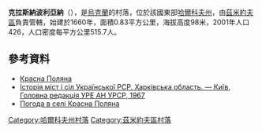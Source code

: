 {{coord|49|47|12|N|36|23|16|E|scale:100000_region:UA|display=title}}

'''克拉斯納波利亞納'''（{{lang-uk|Красна Поляна}}），是[[烏克蘭|烏克蘭]]的村落，位於該國東部[[哈爾科夫州|哈爾科夫州]]，由[[茲米約夫區|茲米約夫區]]負責管轄，始建於1660年，面積0.83平方公里，海拔高度98米，2001年人口426，人口密度每平方公里515.7人。

==參考資料==
* [http://gska2.rada.gov.ua/pls/z7502/A005?rdat1=02.03.2010&rf7571=42929 Красна Поляна]{{dead link|date=2017年11月 |bot=InternetArchiveBot |fix-attempted=yes }}
* [https://web.archive.org/web/20110826091533/http://www.igsu.org.ua/Harkovskja.obl/Zmievskij.rajon/Borovaja.html Історія міст і сіл Української РСР. Харківська область. — Київ, Головна редакція УРЕ АН УРСР, 1967]
* [http://weather.in.ua/ua/har'kovskaja/11971 Погода в селі Красна Поляна]{{Wayback|url=http://weather.in.ua/ua/har%27kovskaja/11971 |date=20160323025634 }}

{{DEFAULTSORT:Красна Поляна}}
[[Category:哈爾科夫州村落|Category:哈爾科夫州村落]]
[[Category:茲米約夫區村落|Category:茲米約夫區村落]]


{{Kharkiv-geo-stub}}